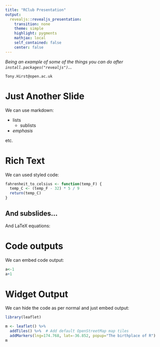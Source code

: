 ```yaml
---
title: "RClub Presentation"
output:
  revealjs::revealjs_presentation:
    transition: none
    theme: simple
    highlight: pygments
    mathjax: local
    self_contained: false
    center: false
---
```

<!-- Hack via Githib issue to left align slide body content: 
    https://github.com/hakimel/reveal.js/issues/1897#issuecomment-301130888
-->
<style type="text/css">
  .reveal p {
    text-align: left;
  }
  .reveal ul {
    display: block;
  }
  .reveal ol {
    display: block;
  }
</style>

*Being an example of some of the things you can do after `install.packages("revealjs")`...*

`Tony.Hirst@open.ac.uk`

# Just Another Slide

We can use markdown:

- lists
  - sublists
- *emphasis*

etc.

# Rich Text

We can used styled code:

```R
fahrenheit_to_celsius <- function(temp_F) {
  temp_C <- (temp_F - 32) * 5 / 9
  return(temp_C)
}
```

## And subslides...
And LaTeX equations: 

\begin{align*}
  f(x) &= x^2\\
  g(x) &= \frac{1}{x}\\
  F(x) &= \int^a_b \frac{1}{3}x^3
\end{align*}

# Code outputs

We can embed code output:

```r
a<-1
a+1
```

# Widget Output

We can hide the code as per normal and just embed output:

```r
library(leaflet)

m <- leaflet() %>%
  addTiles() %>%  # Add default OpenStreetMap map tiles
  addMarkers(lng=174.768, lat=-36.852, popup="The birthplace of R")
m

```